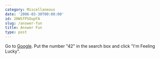```yaml
---
category: Miscellaneous
date: '2006-03-30T00:00:00'
id: 20WSfPSOupFA
slug: /answer-fun
title: Answer Fun
type: post
---
```


Go to [Google](http://www.google.com/). Put the number "42" in the
search box and click "I'm Feeling Lucky".